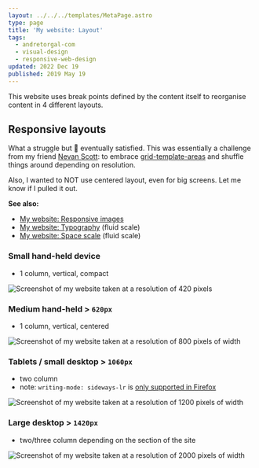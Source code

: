 ```yaml
---
layout: ../../../templates/MetaPage.astro
type: page
title: 'My website: Layout'
tags:
  - andretorgal-com
  - visual-design
  - responsive-web-design
updated: 2022 Dec 19
published: 2019 May 19
---
```


<Abstract>

This website uses break points defined by the content itself to reorganise content in 4 different layouts.

</Abstract>

## Responsive layouts

What a struggle but :muscle: eventually satisfied. This was essentially a challenge from my friend [Nevan Scott](https://nevanscott.com/): to embrace [grid-template-areas](https://developer.mozilla.org/en-US/docs/Web/CSS/grid-template-areas) and shuffle things around depending on resolution.

Also, I wanted to NOT use centered layout, even for big screens. Let me know if I pulled it out.

**See also:**

- [My website: Responsive images](/meta/docs/responsive-images)
- [My website: Typography](/meta/docs/typography) (fluid scale)
- [My website: Space scale](/meta/docs/styling) (fluid scale)

### Small hand-held device

- 1 column, vertical, compact

![Screenshot of my website taken at a resolution of 420 pixels ](./layout/andretorgal-site-2023-layout-420-framed.png 'Screenshot: 420px')

### Medium hand-held > `620px`

- 1 column, vertical, centered

![Screenshot of my website taken at a resolution of 800 pixels of width](./layout/andretorgal-site-2023-layout-800-framed.png 'Screenshot: 800px')

### Tablets / small desktop > `1060px`

- two column
- note: `writing-mode: sideways-lr` is [only supported in Firefox](https://caniuse.com/mdn-css_properties_writing-mode_sideways_values)

![Screenshot of my website taken at a resolution of 1200 pixels of width](./layout/andretorgal-site-2023-layout-1200-framed.png 'Screenshot: 1200px')

### Large desktop > `1420px`

- two/three column depending on the section of the site

![Screenshot of my website taken at a resolution of 2000 pixels of width](./layout/andretorgal-site-2023-layout-2000-framed.png 'Screenshot: 2000px')
